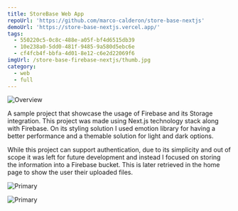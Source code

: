 ```yaml
---
title: StoreBase Web App
repoUrl: 'https://github.com/marco-calderon/store-base-nextjs'
demoUrl: 'https://store-base-nextjs.vercel.app/'
tags:
  - 550220c5-0c8c-488e-a05f-bf4d6515db39
  - 10e238a0-5dd0-481f-9485-9a580d5ebc6e
  - cf4fcb4f-bbfa-4d01-8e12-c6e2d22069f6
imgUrl: /store-base-firebase-nextjs/thumb.jpg
category:
  - web
  - full
---
```


![Overview](/store-base-firebase-nextjs/1.jpg)

A sample project that showcase the usage of Firebase and its Storage integration. This project was made using Next.js technology stack along with Firebase. On its styling solution I used emotion library for having a better performance and a themable solution for light and dark options.

While this project can support authentication, due to its simplicity and out of scope it was left for future development and instead I focused on storing the information into a Firebase bucket. This is later retrieved in the home page to show the user their uploaded files.

![Primary](/store-base-firebase-nextjs/2.jpg)

![Primary](/store-base-firebase-nextjs/3.jpg)
